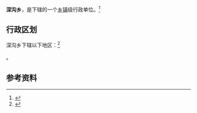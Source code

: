 {{中国乡级行政区
|景观照片文件名 = 
|景观照片描述 = 
|位置图文件名 = 
|位置图描述 = 
|汉语拼音 = 
|旧称 = 
|地名出处 = 
|建置时间 = 
|毗邻 = 
|电话区号 = 933
|官方网站 = 
|网站名称 = 
|62/08/26/209/000}}

'''深沟乡'''，是{{PRC admin/fullname|62/08/26/209/000|3}}下辖的一个[[乡镇|乡镇]]级行政单位。<ref>{{PRC admin/ref sgc|{{PRC admin/parent|62/08/26/209/000}}}}</ref>

== 行政区划 ==

深沟乡下辖以下地区：<ref>{{PRC admin/ref sgc|62/08/26/209/000}}</ref>

{{PRC admin/children|62/08/26/209/000}}。

== 参考资料 ==

{{reflist}}

{{行政区划小作品}}
{{PRC admin/navcat|62/08/26/209/000}}